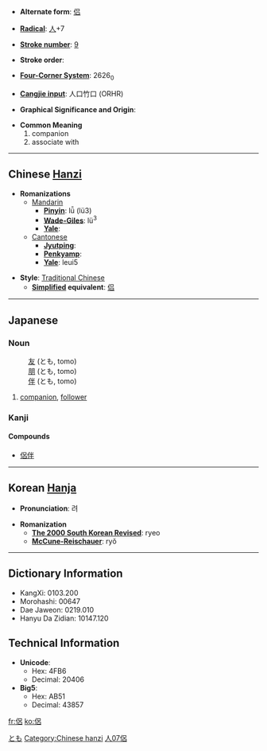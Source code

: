 * '''Alternate form''': [[侣]]

* '''[[Wiktionary:Chinese radical index| Radical]]''': [[Wiktionary:Chinese radical index 人|人]]+7

* '''[[Wiktionary:Chinese total strokes index|Stroke number]]''': [[Wiktionary:Chinese total strokes index 9|9]]

* '''Stroke order''': 

* '''[[Wiktionary:Chinese four corner index|Four-Corner System]]''': 2626<sub>0</sub>

* '''[[Wiktionary:Chinese Cangjie index|Cangjie input]]''': 人口竹口 (ORHR)

* '''Graphical Significance and Origin''': 

* '''Common Meaning'''
*#companion
*# associate with


----

== Chinese [[Hanzi]] ==

* '''Romanizations'''
** [[Mandarin]]
*** '''[[Pinyin]]''': lǚ (lü3)
*** '''[[Wade-Giles]]''': lü<sup>3</sup>
*** '''[[Yale]]''': 
**[[Cantonese]]
***'''[[Jyutping]]''':
***'''[[Penkyamp]]''': 
***'''[[Yale]]''': leui5

* '''Style''': [[Traditional Chinese]] 
** '''[[Simplified Chinese|Simplified]] equivalent''': [[侣]]


----

==Japanese==
[[Category:Japanese language|とも]]
===Noun===
{{janoun|とも|tomo}}
:[[友]] (とも, tomo)
:[[朋]] (とも, tomo)
:[[伴]] (とも, tomo)
# [[companion]], [[follower]]


===Kanji===
{{kanji|[[りょ]] ([[ryo]]), [[ろ]] ([[ro]])|[[とも]] ([[tomo]])}}
====Compounds====
*[[侶伴]]

----

== Korean [[Hanja]] ==

* '''Pronunciation''': 려

* '''Romanization'''
** '''[[The 2000 South Korean Revised Romanization|The 2000 South Korean Revised]]''': ryeo
** '''[[McCune-Reischauer]]''': ryŏ

----

== Dictionary Information ==

* KangXi: 0103.200
* Morohashi: 00647
* Dae Jaweon: 0219.010
* Hanyu Da Zidian: 10147.120

== Technical Information ==

* '''Unicode''':
** Hex: 4FB6
** Decimal: 20406
* '''Big5''':
** Hex: AB51
** Decimal: 43857

[[Category:Chinese hanzi]]
[[Category:Japanese kanji|人07侶]]

[[fr:侶]]
[[ko:侶]]